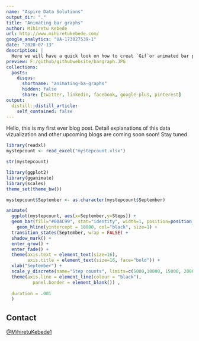 ```yaml
---
name: "Aspire Data Solutions"
output_dir: "."
title: "Animating bar graphs"
author: Mihiretu Kebede
url: http://www.mihiretukebede.com/ 
google_analytics: "UA-173027539-1"
date: "2020-07-13"
description: |
  Here we will have a quick look on how to creat `Gif`or animated bar plots
preview: F:/github/githubwebsite/bargraph.JPG
collections:
  posts:
    disqus: 
      shortname: "animating-ba-graphs"
      hidden: false
      share: [twitter, linkedin, facebook, google-plus, pinterest]
output:
  distill::distill_article:
    self_contained: false
---
```



<link rel="stylesheet" href="styles.css" type="text/css">

  Hello, this is my first ever blog post. Detail explanations of this data vizualization and other upcoming blogs are coming soon soon! Stay tuned. 
  
```r
library(readxl)
mystepcount <- read_excel("mystepcount.xlsx")

str(mystepcount)

library(ggplot2)
library(gganimate)
library(scales)
theme_set(theme_bw())

mystepcount$September <- as.character(mystepcount$September)

```

```r
animate(
  ggplot(mystepcount, aes(x=September,y=Steps)) + 
  geom_bar(fill="#004C99", stat="identity", width=1, position=position_dodge()) + 
    geom_hline(yintercept = 10000, col="black", size=1) +
  transition_states(September, wrap = FALSE) +
  shadow_mark() +
  enter_grow() +
  enter_fade() + 
  theme(axis.text = element_text(size=16),
        axis.title = element_text(size=16, face="bold")) + 
  xlab("September") +  
  scale_y_discrete(name="Step counts", limits=c(5000,10000, 15000, 20000, 25000, 30000)) +
  theme(axis.line = element_line(colour = "black"),
          panel.border = element_blank()) ,
  
  duration = .001
  )
```  

## Contact 
[@MihiretuKebede1](https://twitter.com/MihiretuKebede1)